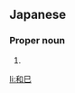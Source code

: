 ==Japanese==
{{ja-kanjitab|かず|み}}

===Proper noun===
{{ja-pos|proper|かずみ}}

# {{given name|male|lang=ja|sort=かずみ}}

[[li:和巳]]